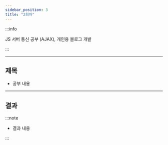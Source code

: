 ```yaml
---
sidebar_position: 3
title: "2회차"
---
```


:::info

JS 서버 통신 공부 (AJAX), 개인용 블로그 개발

:::

---

## 제목

- 공부 내용

---

## 결과

:::note

- 결과 내용

:::

